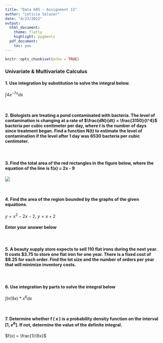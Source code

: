 ```yaml
---
title: "Data 605 - Assignment 13"
author: "Leticia Salazar"
date: "4/23/2022"
output:
  html_document:
    theme: flatly
    highlight: pygments
  pdf_document:
    toc: yes
---
```


```r
knitr::opts_chunk$set(echo = TRUE)
```

### Univariate & Multivariate Calculus

#### 1. Use integration by substitution to solve the integral below.

$\int4e^{-7x}dx$

$~$

#### 2. Biologists are treating a pond contaminated with bacteria. The level of contamination is changing at a rate of $\frac{dN}{dt} = \frac{3150}{t^4}$ bacteria per cubic centimeter per day, where *t* is the number of days since treatment began. Find a function N(t) to estimate the level of contamination if the level after 1 day was 6530 bacteria per cubic centimeter.

$~$

#### 3. Find the total area of the red rectangles in the figure below, where the equation of the line is f(x) = 2x - 9

![](/Users/letiix3/Desktop/Data-605/Week-12/Hwk_12_Q3.png)


$~$

#### 4. Find the area of the region bounded by the graphs of the given equations.

$y = x^2 - 2x - 2$, $y = x + 2$

#### Enter your answer below

$~$

#### 5. A beauty supply store expects to sell 110 flat irons during the next year. It costs $3.75 to store one flat iron for one year. There is a fixed cost of $8.25 for each order. Find the lot size and the number of orders per year that will minimize inventory costs.

$~$

#### 6. Use integration by parts to solve the integral below

$\int ln(9x) * x^6 dx$

$~$


#### 7. Determine whether f ( x ) is a probability density function on the interval $[1, e^6]$. If not, determine the value of the definite integral.

$f(x) = \frac{1}{6x}$



